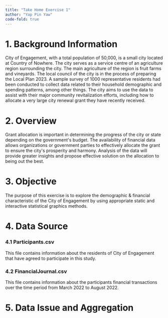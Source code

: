 ```yaml
---
title: "Take Home Exercise 1"
author: "Yap Pin Yaw"
code-fold: true
---
```


# **1. Background Information**

City of Engagement, with a total population of 50,000, is a small city located at Country of Nowhere. The city serves as a service centre of an agriculture region surrounding the city. The main agriculture of the region is fruit farms and vineyards. The local council of the city is in the process of preparing the Local Plan 2023. A sample survey of 1000 representative residents had been conducted to collect data related to their household demographic and spending patterns, among other things. The city aims to use the data to assist with their major community revitalization efforts, including how to allocate a very large city renewal grant they have recently received.

# 2. Overview

Grant allocation is important in determining the progress of the city or state depending on the government\'s budget. The availability of financial data allows organizations or government parties to effectively allocate the grant to ensure the city\'s prosperity and harmony. Analysis of the data will provide greater insights and propose effective solution on the allocation to being out the best.

# 3. Objective

The purpose of this exercise is to explore the demographic & financial characteristic of the City of Engagement by using appropriate static and interactive statistical graphics methods.

# 4. Data Source

### 4.1 Participants.csv

This file contains information about the residents of City of Engagement that have agreed to participate in this study.

### 4.2 FinancialJournal.csv

This file contains information about the participants financial transactions over the time period from March 2022 to August 2022.

# 5. Data Issue and Aggregation
